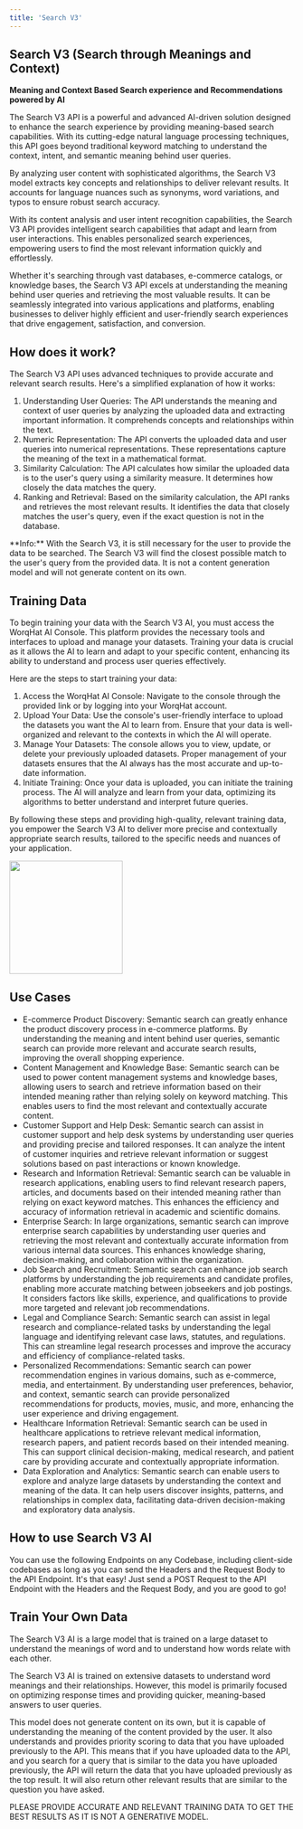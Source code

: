 ```yaml
---
title: 'Search V3'
---
```


## Search V3 (Search through Meanings and Context)

**Meaning and Context Based Search experience and Recommendations powered by AI**

The Search V3 API is a powerful and advanced AI-driven solution designed to enhance the search experience by providing meaning-based search capabilities. With its cutting-edge natural language processing techniques, this API goes beyond traditional keyword matching to understand the context, intent, and semantic meaning behind user queries.

By analyzing user content with sophisticated algorithms, the Search V3 model extracts key concepts and relationships to deliver relevant results. It accounts for language nuances such as synonyms, word variations, and typos to ensure robust search accuracy.

With its content analysis and user intent recognition capabilities, the Search V3 API provides intelligent search capabilities that adapt and learn from user interactions. This enables personalized search experiences, empowering users to find the most relevant information quickly and effortlessly.

Whether it's searching through vast databases, e-commerce catalogs, or knowledge bases, the Search V3 API excels at understanding the meaning behind user queries and retrieving the most valuable results. It can be seamlessly integrated into various applications and platforms, enabling businesses to deliver highly efficient and user-friendly search experiences that drive engagement, satisfaction, and conversion.

## How does it work?
The Search V3 API uses advanced techniques to provide accurate and relevant search results. Here's a simplified explanation of how it works:

1. Understanding User Queries: The API understands the meaning and context of user queries by analyzing the uploaded data and extracting important information. It comprehends concepts and relationships within the text.
2. Numeric Representation: The API converts the uploaded data and user queries into numerical representations. These representations capture the meaning of the text in a mathematical format.
3. Similarity Calculation: The API calculates how similar the uploaded data is to the user's query using a similarity measure. It determines how closely the data matches the query.
4. Ranking and Retrieval: Based on the similarity calculation, the API ranks and retrieves the most relevant results. It identifies the data that closely matches the user's query, even if the exact question is not in the database.

<Warning>
**Info:** With the Search V3, it is still necessary for the user to provide the data to be searched. The Search V3 will find the closest possible match to the user's query from the provided data. It is not a content generation model and will not generate content on its own.
</Warning>

## Training Data
To begin training your data with the Search V3 AI, you must access the WorqHat AI Console. This platform provides the necessary tools and interfaces to upload and manage your datasets. Training your data is crucial as it allows the AI to learn and adapt to your specific content, enhancing its ability to understand and process user queries effectively.

Here are the steps to start training your data:
1. Access the WorqHat AI Console: Navigate to the console through the provided link or by logging into your WorqHat account.
2. Upload Your Data: Use the console's user-friendly interface to upload the datasets you want the AI to learn from. Ensure that your data is well-organized and relevant to the contexts in which the AI will operate.
3. Manage Your Datasets: The console allows you to view, update, or delete your previously uploaded datasets. Proper management of your datasets ensures that the AI always has the most accurate and up-to-date information.
4. Initiate Training: Once your data is uploaded, you can initiate the training process. The AI will analyze and learn from your data, optimizing its algorithms to better understand and interpret future queries.

By following these steps and providing high-quality, relevant training data, you empower the Search V3 AI to deliver more precise and contextually appropriate search results, tailored to the specific needs and nuances of your application.

<img height="200" src="/images/worqhat-text gen-searchv3.png" />

## Use Cases
* E-commerce Product Discovery: Semantic search can greatly enhance the product discovery process in e-commerce platforms. By understanding the meaning and intent behind user queries, semantic search can provide more relevant and accurate search results, improving the overall shopping experience.
* Content Management and Knowledge Base: Semantic search can be used to power content management systems and knowledge bases, allowing users to search and retrieve information based on their intended meaning rather than relying solely on keyword matching. This enables users to find the most relevant and contextually accurate content.
* Customer Support and Help Desk: Semantic search can assist in customer support and help desk systems by understanding user queries and providing precise and tailored responses. It can analyze the intent of customer inquiries and retrieve relevant information or suggest solutions based on past interactions or known knowledge.
* Research and Information Retrieval: Semantic search can be valuable in research applications, enabling users to find relevant research papers, articles, and documents based on their intended meaning rather than relying on exact keyword matches. This enhances the efficiency and accuracy of information retrieval in academic and scientific domains.
* Enterprise Search: In large organizations, semantic search can improve enterprise search capabilities by understanding user queries and retrieving the most relevant and contextually accurate information from various internal data sources. This enhances knowledge sharing, decision-making, and collaboration within the organization.
* Job Search and Recruitment: Semantic search can enhance job search platforms by understanding the job requirements and candidate profiles, enabling more accurate matching between jobseekers and job postings. It considers factors like skills, experience, and qualifications to provide more targeted and relevant job recommendations.
* Legal and Compliance Search: Semantic search can assist in legal research and compliance-related tasks by understanding the legal language and identifying relevant case laws, statutes, and regulations. This can streamline legal research processes and improve the accuracy and efficiency of compliance-related tasks.
* Personalized Recommendations: Semantic search can power recommendation engines in various domains, such as e-commerce, media, and entertainment. By understanding user preferences, behavior, and context, semantic search can provide personalized recommendations for products, movies, music, and more, enhancing the user experience and driving engagement.
* Healthcare Information Retrieval: Semantic search can be used in healthcare applications to retrieve relevant medical information, research papers, and patient records based on their intended meaning. This can support clinical decision-making, medical research, and patient care by providing accurate and contextually appropriate information.
* Data Exploration and Analytics: Semantic search can enable users to explore and analyze large datasets by understanding the context and meaning of the data. It can help users discover insights, patterns, and relationships in complex data, facilitating data-driven decision-making and exploratory data analysis.

## How to use Search V3 AI
You can use the following Endpoints on any Codebase, including client-side codebases as long as you can send the Headers and the Request Body to the API Endpoint. It's that easy! Just send a POST Request to the API Endpoint with the Headers and the Request Body, and you are good to go!

## Train Your Own Data

The Search V3 AI is a large model that is trained on a large dataset to understand the meanings of word and to understand how words relate with each other.

The Search V3 AI is trained on extensive datasets to understand word meanings and their relationships. However, this model is primarily focused on optimizing response times and providing quicker, meaning-based answers to user queries.

<Note>
This model does not generate content on its own, but it is capable of understanding the meaning of the content provided by the user. It also understands and provides priority scoring to data that you have uploaded previously to the API. This means that if you have uploaded data to the API, and you search for a query that is similar to the data you have uploaded previously, the API will return the data that you have uploaded previously as the top result. It will also return other relevant results that are similar to the question you have asked.

PLEASE PROVIDE ACCURATE AND RELEVANT TRAINING DATA TO GET THE BEST RESULTS AS IT IS NOT A GENERATIVE MODEL.
</Note>